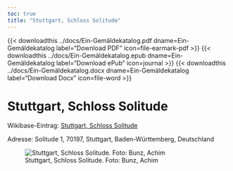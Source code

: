 ```yaml
---
toc: true
title: "Stuttgart, Schloss Solitude"
---
```



{{< downloadthis ../docs/Ein-Gemäldekatalog.pdf dname=Ein-Gemäldekatalog label="Download PDF" icon=file-earmark-pdf >}}
{{< downloadthis ../docs/Ein-Gemäldekatalog.epub dname=Ein-Gemäldekatalog label="Download ePub" icon=journal >}}
{{< downloadthis ../docs/Ein-Gemäldekatalog.docx dname=Ein-Gemäldekatalog label="Download Docx" icon=file-word >}}

# Stuttgart, Schloss Solitude{.unlisted}

Wikibase-Eintrag: [Stuttgart, Schloss Solitude](https://wikibase.kewl.org/entity/Q68)

Adresse: Solitude 1, 70197, Stuttgart, Baden-Württemberg, Deutschland

![Stuttgart, Schloss Solitude. Foto: Bunz, Achim](b648f36e1efedcd91e59a0585194b9ae8783dbbfae9257bdc1d00e4b0c3e5bb7.jpeg){group="photos" .hover-zoom}

\newpage
